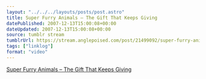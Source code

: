 ```yaml
---
layout: "../../../layouts/posts/post.astro"
title: Super Furry Animals – The Gift That Keeps Giving
datePublished: 2007-12-13T15:00:08+00:00
dateUpdated: 2007-12-13T15:00:08+00:00
source: tumblr stream
tumblrUrl: https://stream.anglepoised.com/post/21499092/super-furry-animals-the-gift-that-keep-giving
tags: ["linklog"]
format: "video"
---
```



<YouTube id="https://www.youtube.com/watch?v=HsXU_44zzGw" />

[Super Furry Animals &#8211; The Gift That Keeps Giving][1]

[1]: https://www.youtube.com/watch?v=HsXU_44zzGw
